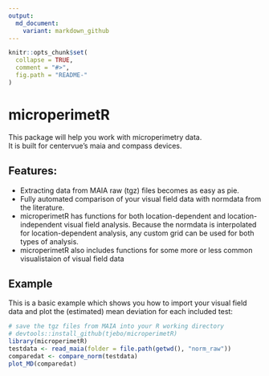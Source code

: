 ```yaml
---
output:
  md_document:
    variant: markdown_github
---
```


<!-- README.md is generated from README.Rmd. Please edit that file -->

```r
knitr::opts_chunk$set(
  collapse = TRUE,
  comment = "#>",
  fig.path = "README-"
)
```

# microperimetR

This package will help you work with microperimetry data.  
It is built for centervue's maia and compass devices. 

## Features: 
- Extracting data from MAIA raw (tgz) files becomes as easy as pie.
- Fully automated comparison of your visual field data with normdata from the literature. 
- microperimetR has functions for both location-dependent and location-independent visual field analysis. Because the normdata is interpolated for location-dependent analysis, any custom grid can be used for both types of analysis. 
- microperimetR also includes functions for some more or less common visualistaion of visual field data

## Example

This is a basic example which shows you how to import your visual field data and plot the (estimated) mean deviation for each included test:

```r
# save the tgz files from MAIA into your R working directory 
# devtools::install_github(tjebo/microperimetR)
library(microperimetR)
testdata <- read_maia(folder = file.path(getwd(), "norm_raw"))
comparedat <- compare_norm(testdata)
plot_MD(comparedat)
```

